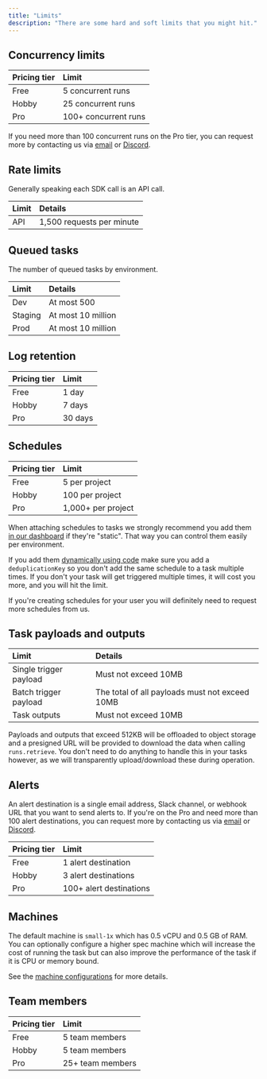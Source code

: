 ```yaml
---
title: "Limits"
description: "There are some hard and soft limits that you might hit."
---
```



## Concurrency limits

| Pricing tier     | Limit                |
|:---------------- |:-------------------- |
| Free             | 5 concurrent runs    |
| Hobby            | 25 concurrent runs   |
| Pro              | 100+ concurrent runs |

If you need more than 100 concurrent runs on the Pro tier, you can request more by contacting us via [email](https://trigger.dev/contact) or [Discord](https://trigger.dev/discord).

## Rate limits

Generally speaking each SDK call is an API call.

| Limit | Details                   |
|:----- |:------------------------- |
| API   | 1,500 requests per minute |

<RateLimitHitUseBatchTrigger/>

## Queued tasks

The number of queued tasks by environment.

| Limit   | Details            |
|:------- |:------------------ |
| Dev     | At most 500        |
| Staging | At most 10 million |
| Prod    | At most 10 million |

## Log retention

| Pricing tier     | Limit     |
|:---------------- |:--------- |
| Free             | 1 day     |
| Hobby            | 7 days    |
| Pro              | 30 days   |

## Schedules

| Pricing tier     | Limit                |
|:---------------- |:-------------------- |
| Free             | 5 per project        |
| Hobby            | 100 per project      |
| Pro              | 1,000+ per project   |

When attaching schedules to tasks we strongly recommend you add them [in our dashboard](/tasks/scheduled#attaching-schedules-in-the-dashboard) if they're "static". That way you can control them easily per environment.

If you add them [dynamically using code](/management/schedules/create) make sure you add a `deduplicationKey` so you don't add the same schedule to a task multiple times. If you don't your task will get triggered multiple times, it will cost you more, and you will hit the limit.

If you're creating schedules for your user you will definitely need to request more schedules from us.

<SoftLimit />

## Task payloads and outputs

| Limit | Details |
|:--- |:--- |
| Single trigger payload | Must not exceed 10MB |
| Batch trigger payload | The total of all payloads must not exceed 10MB |
| Task outputs | Must not exceed 10MB |

Payloads and outputs that exceed 512KB will be offloaded to object storage and a presigned URL will be provided to download the data when calling `runs.retrieve`. You don't need to do anything to handle this in your tasks however, as we will transparently upload/download these during operation.

## Alerts

An alert destination is a single email address, Slack channel, or webhook URL that you want to send alerts to. If you're on the Pro and need more than 100 alert destinations, you can request more by contacting us via [email](https://trigger.dev/contact) or [Discord](https://trigger.dev/discord).

| Pricing tier     | Limit                   |
|:---------------- |:----------------------- |
| Free             | 1 alert destination     |
| Hobby            | 3 alert destinations    |
| Pro              | 100+ alert destinations |

## Machines

The default machine is `small-1x` which has 0.5 vCPU and 0.5 GB of RAM. You can optionally configure a higher spec machine which will increase the cost of running the task but can also improve the performance of the task if it is CPU or memory bound.

See the [machine configurations](/machines#machine-configurations) for more details.

## Team members

| Pricing tier     | Limit             |
|:---------------- |:----------------- |
| Free             | 5 team members    |
| Hobby            | 5 team members    |
| Pro              | 25+ team members  |
